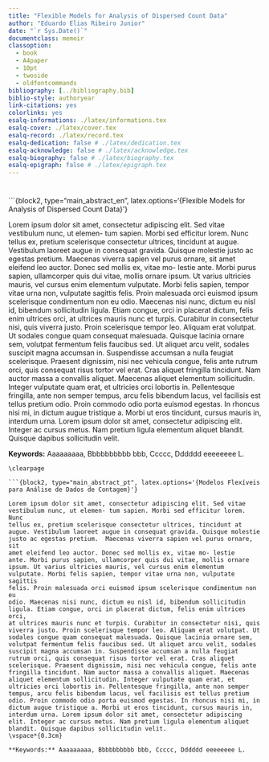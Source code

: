 ```yaml
---
title: "Flexible Models for Analysis of Dispersed Count Data"
author: "Eduardo Elias Ribeiro Junior"
date: "`r Sys.Date()`"
documentclass: memoir
classoption:
  - book
  - A4paper
  - 10pt
  - twoside
  - oldfontcommands
bibliography: [../bibliography.bib]
biblio-style: authoryear
link-citations: yes
colorlinks: yes
esalq-informations: ./latex/informations.tex
esalq-cover: ./latex/cover.tex
esalq-record: ./latex/record.tex
esalq-dedication: false # ./latex/dedication.tex
esalq-acknowledge: false # ./latex/acknowledge.tex
esalq-biography: false # ./latex/biography.tex
esalq-epigraph: false # ./latex/epigraph.tex
---
```


# {-}

```{block2, type="main_abstract_en", latex.options='{Flexible Models for Analysis of Dispersed Count Data}'}

Lorem ipsum dolor sit amet, consectetur adipiscing elit. Sed vitae
vestibulum nunc, ut elemen- tum sapien. Morbi sed efficitur lorem. Nunc
tellus ex, pretium scelerisque consectetur ultrices, tincidunt at
augue. Vestibulum laoreet augue in consequat gravida. Quisque molestie
justo ac egestas pretium.  Maecenas viverra sapien vel purus ornare, sit
amet eleifend leo auctor. Donec sed mollis ex, vitae mo- lestie
ante. Morbi purus sapien, ullamcorper quis dui vitae, mollis ornare
ipsum. Ut varius ultricies mauris, vel cursus enim elementum
vulputate. Morbi felis sapien, tempor vitae urna non, vulputate sagittis
felis. Proin malesuada orci euismod ipsum scelerisque condimentum non eu
odio. Maecenas nisi nunc, dictum eu nisl id, bibendum sollicitudin
ligula. Etiam congue, orci in placerat dictum, felis enim ultrices orci,
at ultrices mauris nunc et turpis. Curabitur in consectetur nisi, quis
viverra justo. Proin scelerisque tempor leo. Aliquam erat volutpat. Ut
sodales congue quam consequat malesuada. Quisque lacinia ornare sem,
volutpat fermentum felis faucibus sed. Ut aliquet arcu velit, sodales
suscipit magna accumsan in. Suspendisse accumsan a nulla feugiat
scelerisque. Praesent dignissim, nisi nec vehicula congue, felis ante
rutrum orci, quis consequat risus tortor vel erat. Cras aliquet
fringilla tincidunt. Nam auctor massa a convallis aliquet. Maecenas
aliquet elementum sollicitudin. Integer vulputate quam erat, et
ultricies orci lobortis in. Pellentesque fringilla, ante non semper
tempus, arcu felis bibendum lacus, vel facilisis est tellus pretium
odio. Proin commodo odio porta euismod egestas. In rhoncus nisi mi, in
dictum augue tristique a. Morbi ut eros tincidunt, cursus mauris in,
interdum urna. Lorem ipsum dolor sit amet, consectetur adipiscing
elit. Integer ac cursus metus. Nam pretium ligula elementum aliquet
blandit. Quisque dapibus sollicitudin velit.
\vspace*{0.3cm}

**Keywords:** Aaaaaaaaa, Bbbbbbbbbb bbb, Ccccc, Dddddd eeeeeeee L.

```
\clearpage

```{block2, type="main_abstract_pt", latex.options='{Modelos Flexíveis para Análise de Dados de Contagem}'}

Lorem ipsum dolor sit amet, consectetur adipiscing elit. Sed vitae
vestibulum nunc, ut elemen- tum sapien. Morbi sed efficitur lorem. Nunc
tellus ex, pretium scelerisque consectetur ultrices, tincidunt at
augue. Vestibulum laoreet augue in consequat gravida. Quisque molestie
justo ac egestas pretium.  Maecenas viverra sapien vel purus ornare, sit
amet eleifend leo auctor. Donec sed mollis ex, vitae mo- lestie
ante. Morbi purus sapien, ullamcorper quis dui vitae, mollis ornare
ipsum. Ut varius ultricies mauris, vel cursus enim elementum
vulputate. Morbi felis sapien, tempor vitae urna non, vulputate sagittis
felis. Proin malesuada orci euismod ipsum scelerisque condimentum non eu
odio. Maecenas nisi nunc, dictum eu nisl id, bibendum sollicitudin
ligula. Etiam congue, orci in placerat dictum, felis enim ultrices orci,
at ultrices mauris nunc et turpis. Curabitur in consectetur nisi, quis
viverra justo. Proin scelerisque tempor leo. Aliquam erat volutpat. Ut
sodales congue quam consequat malesuada. Quisque lacinia ornare sem,
volutpat fermentum felis faucibus sed. Ut aliquet arcu velit, sodales
suscipit magna accumsan in. Suspendisse accumsan a nulla feugiat
rutrum orci, quis consequat risus tortor vel erat. Cras aliquet
scelerisque. Praesent dignissim, nisi nec vehicula congue, felis ante
fringilla tincidunt. Nam auctor massa a convallis aliquet. Maecenas
aliquet elementum sollicitudin. Integer vulputate quam erat, et
ultricies orci lobortis in. Pellentesque fringilla, ante non semper
tempus, arcu felis bibendum lacus, vel facilisis est tellus pretium
odio. Proin commodo odio porta euismod egestas. In rhoncus nisi mi, in
dictum augue tristique a. Morbi ut eros tincidunt, cursus mauris in,
interdum urna. Lorem ipsum dolor sit amet, consectetur adipiscing
elit. Integer ac cursus metus. Nam pretium ligula elementum aliquet
blandit. Quisque dapibus sollicitudin velit.
\vspace*{0.3cm}

**Keywords:** Aaaaaaaaa, Bbbbbbbbbb bbb, Ccccc, Dddddd eeeeeeee L.

```
\clearpage


<!-- % Lista de figuras -->
\listoffigures
\clearpage

<!-- % Lista de tabelas -->
\listoftables
\clearpage

